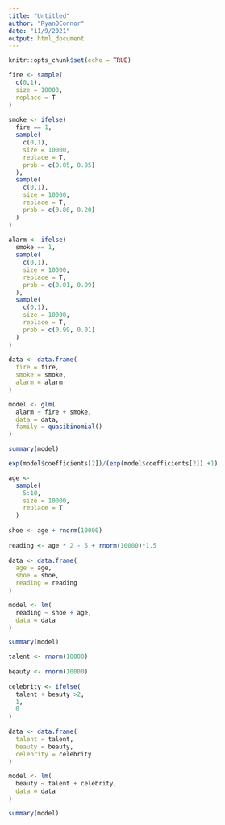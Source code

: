 ```yaml
---
title: "Untitled"
author: "RyanOConnor"
date: "11/9/2021"
output: html_document
---
```


```r
knitr::opts_chunk$set(echo = TRUE)
```

```r
fire <- sample(
  c(0,1),
  size = 10000,
  replace = T
)
  
smoke <- ifelse(
  fire == 1,
  sample(
    c(0,1),
    size = 10000,
    replace = T,
    prob = c(0.05, 0.95)
  ),
  sample(
    c(0,1),
    size = 10000,
    replace = T,
    prob = c(0.80, 0.20)
  )
)
  
alarm <- ifelse(
  smoke == 1,
  sample(
    c(0,1),
    size = 10000,
    replace = T,
    prob = c(0.01, 0.99)
  ),
  sample(
    c(0,1),
    size = 10000,
    replace = T,
    prob = c(0.99, 0.01)
  )
)
  
data <- data.frame(
  fire = fire,
  smoke = smoke,
  alarm = alarm
)
```

```r
model <- glm(
  alarm ~ fire + smoke,
  data = data,
  family = quasibinomial()
)

summary(model)
```

```r
exp(model$coefficients[2])/(exp(model$coefficients[2]) +1)
```



```r
age <- 
  sample(
    5:10,
    size = 10000,
    replace = T
  )
  
shoe <- age + rnorm(10000)
  
reading <- age * 2 - 5 + rnorm(10000)*1.5
  
data <- data.frame(
  age = age,
  shoe = shoe,
  reading = reading
)

model <- lm(
  reading ~ shoe + age,
  data = data
)

summary(model)
```

```r
talent <- rnorm(10000)
  
beauty <- rnorm(10000)
  
celebrity <- ifelse(
  talent + beauty >2,
  1,
  0
)
  
data <- data.frame(
  talent = talent,
  beauty = beauty,
  celebrity = celebrity
)

model <- lm(
  beauty ~ talent + celebrity,
  data = data
)

summary(model)
```

